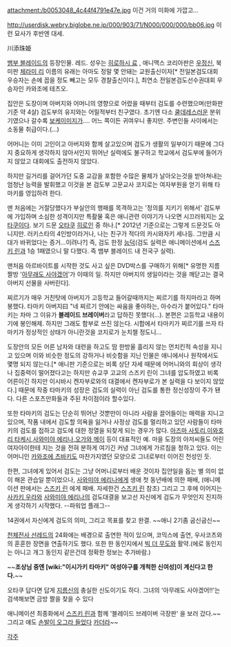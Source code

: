 attachment:/b0053048_4c44f4791e47e.jpg
이건 거의 미화에 가깝고...

http://userdisk.webry.biglobe.ne.jp/000/903/71/N000/000/000/bb06.jpg
이런 묘사가 후반엔 대세.

川添珠姫

[[뱀부 블레이드]]의 등장인물. 레드.
성우는 [[히로하시 료]] , 애니맥스 코리아판은 [[우정신]], 북미판 [[체라미 리]]
이름의 유래는 아마도 정말 몇 안돼는 교원출신이자[* 전일본검도대회 우승자는 손에 꼽을 정도 빼고는 모두 경찰출신이다.], 최연소 전일본검도선수권대회 우승자인 카와조에 테츠오.

집안은 도장이며 아버지와 어머니의 영향으로 어렸을 때부터 검도를 수련했으며(만화판 기준 약 4살) 검도부의 유지와는 어릴적부터 친구였다. 초기엔 다소 [[쿨데레]]스러운 분위기였으나 갈수록 [[보케]]이미지가…. 어느 쪽이든 귀여우니 좋지만. 주변인들 사이에서는 소동물 취급이다.(...)

어머니는 이미 고인이고 아버지와 함께 살고있으며 검도가 생활의 일부이기 때문에 그다지 중요하게 생각하지 않아서인지 뛰어난 실력에도 불구하고 학교에서 검도부에 들어가지 않았고 대회에도 출전하지 않았다.

하지만 길거리를 걸어가던 도중 교감을 포함한 수많은 물체가 날아오는것을 받아쳐내는 엄청난 능력을 발휘했고 이것을 본 검도부 고문교사 코지로는 여자부원을 얻기 위해 타마키를 영입하려 한다.

맨 처음에는 거절당했다가 부실안의 행패를 목격하고는 '정의를 지키기 위해서' 검도부에 가입하며 소심한 성격이지만 특촬물 혹은 애니관련 이야기가 나오면 시끄러워지는 [[오타쿠]]이다. 보기 드문 [[오타쿠]] [[히로인]] 중 하나.[* 2012년 기준으로는 그렇게 드문것도 아니지만. 러키스타의 4인방이라거나, 나는 친구가 적다의 카시와자키 세나등. 그만큼 시대가 바뀌었다는 증거...이려나?] 즉, 검도 한정 [[능덕]](검도 실력은 애니메이션에서 [[스즈키 린]]과 1승 1패였으니 말 다했다. 즉 뱀부 블레이드 내 전국구 실력).

맨처음 아르바이트를 시작한 것도 사고 싶은 DVD박스를 구매하기 위해[* 유명한 지름짤방 '[https://31.media.tumblr.com/43341de92f475c39d0f3e18bbe0597ee/tumblr_n7tkewApeE1t3n5zjo1_1280.jpg 아무래도 사야겠어]'가 이때의 일. 하지만 아버지의 생일이라는 것을 깨닫고는 결국 아버지 선물을 사버린다].

찌르기가 매우 거친탓에 아버지가 고등학교 들어갈때까지는 찌르기를 하지마라고 하며 봉했다. 타마키 아버지曰 "네 찌르기 안에는 싸움을 좋아하는, 아수라가 붙어있다."
타마키는 차마 그 이유가 '''블레이드 브레이버'''라고 답하진 못했다(...). 본편은 고등학교 내용이기에 봉인해제. 하지만 그래도 함부로 쓰진 않는다. 시합에서 타마키가 찌르기를 쓰자 타마키가 정상적인 상태가 아니란것을 코지로가 눈치챌 정도니...

도장안의 모든 어른 남자와 대련을 하고도 땀 한방울 흘리지 않는 먼치킨적 속성을 지니고 있으며 이와 비슷한 정도의 강하거나 비슷함을 지닌 인물은 애니에서나 원작에서도 몇명 되지 않는다.[* 애니판 기준으로는 비록 상단 자세 때문에 어머니와의 회상이 생각나 집중력이 떨어졌다고는 하지만 슈교쿠 고교의 스즈키 린이 그녀를 압도하였고 비록 어른이긴 하지만 이시바시 켄자부로와의 대결에서 켄자부로가 본 실력을 다 보이지 않았다.] 때문에 작중 타마키의 성장은 검도의 실력이 아닌 검도를 통한 정신성장이 주가 됀다. 다른 스포츠만화들과 주된 차이점이라 할수있다.

또한 타마키의 검도는 단순히 뛰어난 것뿐만이 아니라 사람을 끌어들이는 매력을 지니고 있으며, 작품 내에서 검도할 의욕을 잃거나 사정상 검도를 멀리하고 있던 사람들이 타마키의 검도를 접하고 검도에 대한 정열을 되찾게 되는 경우가 많다. [[아즈마 사토리]],[[이와호리 타케시]],[[사와미야 에리나]],[[오가와 메이]] 등이 대표적인 예. 마을 도장의 아저씨들도 어린 여자아이한테 지는 것을 전혀 분하게 여기긴 커녕 그녀에게 가르침을 청하고 있다. 이는 어머니인 [[카와조에 츠바키]]도 마찬가지였던 모양으로 그녀로부터 이어진 천성인 듯.

한편, 그녀에게 있어서 검도는 그냥 어머니로부터 배운 것이자 집안일을 돕는 별 의미 없이 해온 관습일 뿐이었으나, [[사와미야 에리나]]에게 생애 첫 동년배에 의한 패배, (애니메이션 판에서는 [[스즈키 린]] 에게 패배. 자세한건 [[스즈키 린]] 참조) 
그리고 그 후에 이어지는 [[사카키 우라]]와 [[사와미야 에리나]]의 검도대결을 보고선 자신에게 검도가 무엇인지 진지하게 생각하기 시작했다. --파워업 플래그--

14권에서 자신에게 검도의 의미, 그리고 목표를 찾고 완결. ~~애니 2기좀 굽신굽신~~

[[천체전사 선레드]]의 24화에는 배경으로 출연한 적이 있으며, 코믹스에 출연, 우사코츠와의 훈훈한 장면을 연출하기도 했다. 또한 한 동인지에서 [[빅 더 무도]]와 활약.(에로 동인지는 아니고 개그 동인지 같은건데 정확한 정보는 추가바람.)

~~'''조상님 중엔 [wiki:"이시가키 타마키" 여성야구를 개척한 신여성]이 계신다고 한다.'''~~ 

오타쿠 답다면 답게 [[지름신]]의 충실한 신도이기도 하다. 그녀의 '아무래도 사야겠어!!'는 검색해보면 금방 짤을 찾을 수 있다

애니메이션 최종화에서 [[스즈키 린]]과 함께 '블레이드 브레이버 극장판' 을 보러 갔다.~~그리고 얘도 [[손발리 오그라진다|손발이 오그라 들었다]] [[카더라]]~~

[[각주]]
